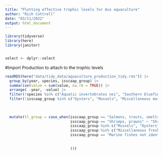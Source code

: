 ```yaml
---
title: "Plotting effective trophic levels for Aus aquaculture"
author: "Rich Cottrell"
date: "03/11/2022"
output: html_document
---
```



```r

library(tidyverse)
library(here)
library(janitor)


select <- dplyr::select

```


#Import Production to attach to the trophic levels
```r

readRDS(here("data/tidy_data/aquaculture_production_tidy.rds")) |>
  group_by(year, species, isscaap_group) |> 
  summarise(value = sum(value, na.rm = TRUE)) |> 
  arrange( -year, -value) |> 
  filter(!species %in% c("Aquatic invertebrates nei", "Southern bluefin tuna", "Abalones nei")) |> 
  filter(!isscaap_group %in% c("Oysters", "Mussels", "Miscellaneous marine molluscs", "Miscellaneous marine crustaceans", "Crabs, sea-spiders", "Scallops, pectens"))
  
  
  
  mutate(tl_group = case_when(isscaap_group == "Salmons, trouts, smelts" ~ "Salmons",
                              isscaap_group == "Shrimps, prawns" ~ "Shrimps",
                              isscaap_group %in% c("Mussels", "Oysters") ~ NA,
                              isscaap_group %in% c("Miscellaneous freshwater fishes", "Miscellaneous diadromous fishes") ~ "FW fishes",
                              isscaap_group == "Marine fishes not identified" ~ "Marine fishes",
                              
                              
                              )))
  



```


